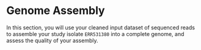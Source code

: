 # Genome Assembly {#sec-assembly}

In this section, you will use your cleaned input dataset of sequenced reads to assemble your study isolate `ERR531380` into a complete genome, and assess the quality of your assembly.

